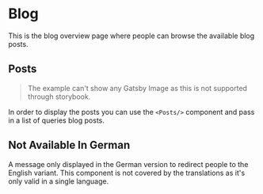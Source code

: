 
<Meta title="Pages/Blog" />

# Blog

This is the blog overview page where people can browse the available blog posts.


## Posts
> The example can't show any Gatsby Image as this is not supported through storybook.

In order to display the posts you can use the `<Posts/>` component and pass in a list of queries blog posts.

<Canvas>
  <Story name="Posts">
    <Posts posts={[
      {id: 'some-id1', frontmatter: {title: "My Blog Post", teaserText: 'Lorem ipsum dolar sit amet', path:' #'}},
      {id: 'some-id2', frontmatter: {title: "My Blog Post", teaserText: 'Lorem ipsum dolar sit amet', path:' #'}},
      {id: 'some-id3', frontmatter: {title: "My Blog Post", teaserText: 'Lorem ipsum dolar sit amet', path:' #'}}
    ]}/>
  </Story>
</Canvas>

<ArgsTable of={Posts} />

## Not Available In German
A message only displayed in the German version to redirect people to the English variant.
This component is not covered by the translations as it's only valid in a single language.

<Canvas>
  <Story name="NotAvailableInGerman">
    <NotAvailableInGerman/>
  </Story>
</Canvas>
